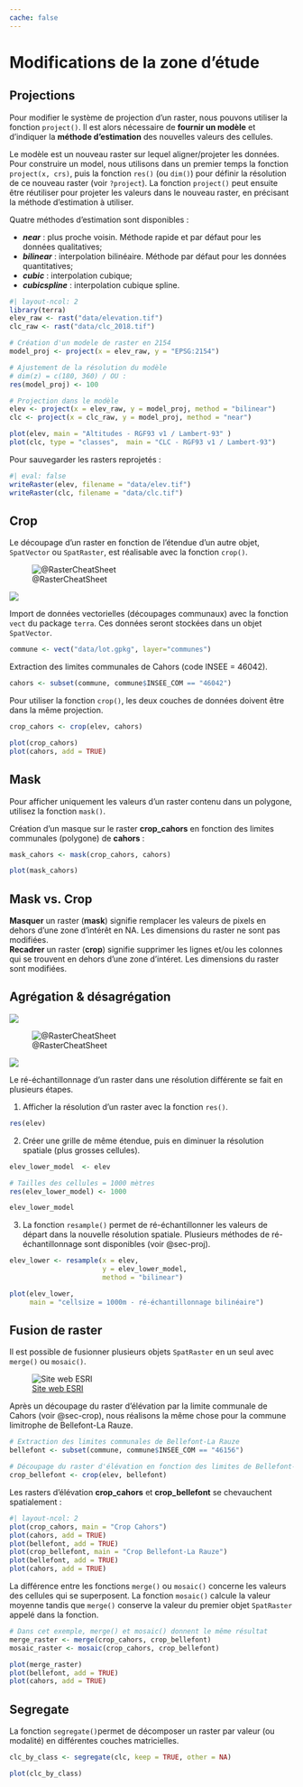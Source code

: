 ```yaml
---
cache: false
---
```


# Modifications de la zone d'étude 

## Projections {#sec-proj}

Pour modifier le système de projection d'un raster, nous pouvons utiliser la fonction `project()`. Il est alors nécessaire de **fournir un modèle** et d'indiquer la **méthode d'estimation** des nouvelles valeurs des cellules.

Le modèle est un nouveau raster sur lequel aligner/projeter les données. 
Pour construire un model, nous utilisons dans un premier temps la fonction `project(x, crs)`, puis la fonction `res()` (ou `dim()`) pour définir la résolution de ce nouveau raster (voir `?project`). La fonction `project()` peut ensuite être réutiliser pour projeter les valeurs dans le nouveau raster, en précisant la méthode d'estimation à utiliser. 

Quatre méthodes d'estimation sont disponibles :   

- ***near*** : plus proche voisin. Méthode rapide et par défaut pour les données qualitatives;     
- ***bilinear*** : interpolation bilinéaire.  Méthode par défaut pour les données quantitatives;      
- ***cubic*** : interpolation cubique;     
- ***cubicspline*** : interpolation cubique spline.    

```r
#| layout-ncol: 2
library(terra)
elev_raw <- rast("data/elevation.tif") 
clc_raw <- rast("data/clc_2018.tif")

# Création d'un modele de raster en 2154
model_proj <- project(x = elev_raw, y = "EPSG:2154")

# Ajustement de la résolution du modèle
# dim(z) = c(180, 360) / OU :
res(model_proj) <- 100

# Projection dans le modèle
elev <- project(x = elev_raw, y = model_proj, method = "bilinear")
clc <- project(x = clc_raw, y = model_proj, method = "near")

plot(elev, main = "Altitudes - RGF93 v1 / Lambert-93" )
plot(clc, type = "classes",  main = "CLC - RGF93 v1 / Lambert-93")
```

Pour sauvegarder les rasters reprojetés :

```r
#| eval: false
writeRaster(elev, filename = "data/elev.tif")
writeRaster(clc, filename = "data/clc.tif")
```


## Crop {#sec-crop}

Le découpage d'un raster en fonction de l'étendue d'un autre objet, `SpatVector` ou `SpatRaster`, est réalisable avec la fonction `crop()`.

::: {layout="[[1,1]]"}
![@RasterCheatSheet](img/crop.png)

![](img/crop2.png)
:::

Import de données vectorielles (découpages communaux) avec la fonction `vect` du package `terra`. Ces données seront stockées dans un objet `SpatVector`.
```r
commune <- vect("data/lot.gpkg", layer="communes")
```

Extraction des limites communales de Cahors (code INSEE = 46042).
```r
cahors <- subset(commune, commune$INSEE_COM == "46042") 
```


Pour utiliser la fonction `crop()`, les deux couches de données doivent être dans la même projection. 
```r
crop_cahors <- crop(elev, cahors)

plot(crop_cahors)
plot(cahors, add = TRUE)
```

## Mask

Pour afficher uniquement les valeurs d'un raster contenu dans un polygone, utilisez la fonction `mask()`.

Création d'un masque sur le raster **crop_cahors** en fonction des limites communales (polygone) de **cahors** :
```r
mask_cahors <- mask(crop_cahors, cahors)

plot(mask_cahors)
```



::: {.callout-note}
## Mask vs. Crop
**Masquer** un raster (**mask**) signifie remplacer les valeurs de pixels en dehors d'une zone d'intérêt en NA. Les dimensions du raster ne sont pas modifiées.   
**Recadrer** un raster (**crop**) signifie supprimer les lignes et/ou les colonnes qui se trouvent en dehors d'une zone d'intéret. Les dimensions du raster sont modifiées.
:::


## Agrégation & désagrégation

::: {layout="[[-0.5, 1, -0.5], [1,1]]"}
![](img/raster.png)

![@RasterCheatSheet](img/agr_raster.png)

![](img/agr_raster_2.png)
:::

Le ré-échantillonnage d'un raster dans une résolution différente se fait en plusieurs étapes.

1. Afficher la résolution d'un raster avec la fonction `res()`.
```r
res(elev) 
```

2. Créer une grille de même étendue, puis en diminuer la résolution spatiale (plus grosses cellules).
```r

elev_lower_model  <- elev

# Tailles des cellules = 1000 mètres
res(elev_lower_model) <- 1000

elev_lower_model
```

3. La fonction `resample()` permet de ré-échantillonner les valeurs de départ dans la nouvelle résolution spatiale. Plusieurs méthodes de ré-échantillonnage sont disponibles (voir @sec-proj).
```r
elev_lower <- resample(x = elev,
                       y = elev_lower_model, 
                       method = "bilinear") 

plot(elev_lower, 
     main = "cellsize = 1000m - ré-échantillonnage bilinéaire")
```


## Fusion de raster

Il est possible de fusionner plusieurs objets `SpatRaster` en un seul avec `merge()` ou `mosaic()`.

![[Site web ESRI](https://desktop.arcgis.com/fr/arcmap/10.3/manage-data/raster-and-images/what-is-a-mosaic.htm)](img/mosaic.png)

Après un découpage du raster d'élévation par la limite communale de Cahors (voir @sec-crop), nous réalisons la même chose pour la commune limitrophe de Bellefont-La Rauze.

```r
# Extraction des limites communales de Bellefont-La Rauze
bellefont <- subset(commune, commune$INSEE_COM == "46156") 

# Découpage du raster d'élévation en fonction des limites de Bellefont-La Rauze
crop_bellefont <- crop(elev, bellefont)
```

Les rasters d'élévation **crop_cahors** et **crop_bellefont** se chevauchent spatialement :

```r
#| layout-ncol: 2
plot(crop_cahors, main = "Crop Cahors")
plot(cahors, add = TRUE)
plot(bellefont, add = TRUE)
plot(crop_bellefont, main = "Crop Bellefont-La Rauze")
plot(bellefont, add = TRUE)
plot(cahors, add = TRUE)
```

La différence entre les fonctions `merge()` ou `mosaic()` concerne les valeurs des cellules qui se superposent. La fonction `mosaic()` calcule la valeur moyenne tandis que `merge()` conserve la valeur du premier objet `SpatRaster` appelé dans la fonction.

```r
# Dans cet exemple, merge() et mosaic() donnent le même résultat
merge_raster <- merge(crop_cahors, crop_bellefont)
mosaic_raster <- mosaic(crop_cahors, crop_bellefont)

plot(merge_raster)
plot(bellefont, add = TRUE)
plot(cahors, add = TRUE)
```


## Segregate

La fonction `segregate()`permet de décomposer un raster par valeur (ou modalité) en différentes couches matricielles.

```r
clc_by_class <- segregate(clc, keep = TRUE, other = NA)

plot(clc_by_class)
```

